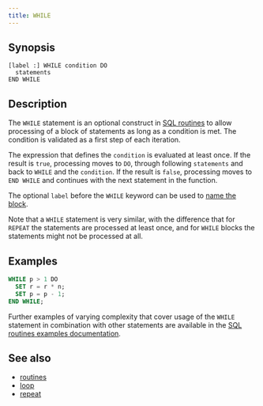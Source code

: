 ```yaml
---
title: WHILE
---
```


## Synopsis

```text
[label :] WHILE condition DO
  statements
END WHILE
```

## Description

The `WHILE` statement is an optional construct in [SQL
routines](/sql/routines/introduction.mdx) to allow processing of a block of statements
as long as a condition is met. The condition is validated as a first step of
each iteration.

The expression that defines the `condition` is evaluated at least once. If the
result is `true`, processing moves to `DO`, through following `statements` and
back to `WHILE` and the `condition`. If the result is `false`, processing moves
to `END WHILE`  and continues with the next statement in the function.

The optional `label` before the `WHILE` keyword can be used to [name the
block](/sql/routines/introduction#labels).

Note that a `WHILE` statement is very similar, with the difference that for
`REPEAT` the statements are processed at least once, and for `WHILE` blocks the
statements might not be processed at all.

## Examples

```sql
WHILE p > 1 DO
  SET r = r * n;
  SET p = p - 1;
END WHILE;
```

Further examples of varying complexity that cover usage of the `WHILE` statement
in combination with other statements are available in the [SQL routines examples
documentation](/sql/routines/examples.mdx).

## See also

* [routines](/sql/routines/introduction.mdx)
* [loop](/sql/routines/loop.mdx)
* [repeat](/sql/routines/repeat.mdx)
